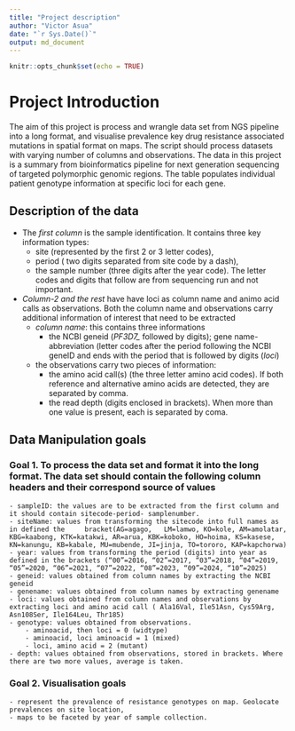 ```yaml
---
title: "Project description"
author: "Victor Asua"
date: "`r Sys.Date()`"
output: md_document
---
```


```r
knitr::opts_chunk$set(echo = TRUE)
```
# Project Introduction
The aim of this project is process and wrangle data set from NGS pipeline into a long format, and visualise prevalence key drug resistance associated mutations in spatial format on maps. The script should process datasets with varying number of columns and observations. The data in this project is a summary from bioinformatics pipeline for next generation sequencing of targeted polymorphic genomic regions. The table populates individual patient genotype information at specific loci for each gene.

## Description of the data
- The *first column* is the sample identification. It contains three key information types: 
	- site (represented by the first 2 or 3 letter codes), 
	- period ( two digits separated from site code by a dash), 
	- the sample number (three digits after the year code). 
The letter codes and digits that follow are from sequencing run and not important. 
- *Column-2 and the rest* have have loci as column name and animo acid calls as observations. Both the column name and observations carry additional information of interest that need to be extracted
	- *column name*: this contains three informations
		- the 	NCBI geneid (*PF3D7_ * followed by digits); gene name-abbreviation (letter codes after the    		period following the NCBI geneID and ends with the period that is followed by digits (*loci*)
	- the observations carry two pieces of  information: 
		- the amino acid call(s) (the three letter amino acid codes). If both reference and alternative amino   		acids are detected, they are separated by comma. 
		- the read depth (digits enclosed in brackets). When more than one value is present, each is 		separated by coma.

## Data Manipulation goals
### Goal 1. To process the data set and format it into the long format. The data set should contain the following column headers and their correspond source of values
	- sampleID: the values are to be extracted from the first column and it should contain sitecode-period-	samplenumber.
	- siteName: values from transforming the sitecode into full names as in defined the 	bracket(AG=agago, 	LM=lamwo, KO=kole, AM=amolatar, KBG=kaabong, KTK=katakwi, AR=arua, KBK=koboko, HO=hoima, KS=kasese, KN=kanungu, KB=kabale, MU=mubende, JI=jinja, TO=tororo, KAP=kapchorwa)
	- year: values from transforming the period (digits) into year as defined in the brackets (“00”=2016, “02”=2017, “03”=2018, “04”=2019, “05”=2020, “06”=2021, “07”=2022, “08”=2023, “09”=2024, “10”=2025)
	- geneid: values obtained from column names by extracting the NCBI geneid
	- genename: values obtained from column names by extracting genename 
	- loci: values obtained from column names and observations by extracting loci and amino acid call ( Ala16Val, Ile51Asn, Cys59Arg, 	Asn108Ser, Ile164Leu, Thr185)
	- genotype: values obtained from observations. 
		- aminoacid, then loci = 0 (widtype)
		- aminoacid, loci aminoacid = 1 (mixed)
		- loci, amino acid = 2 (mutant)
	- depth: values obtained from observations, stored in brackets. Where there are two more values, average is taken.
### Goal 2. Visualisation goals
	- represent the prevalence of resistance genotypes on map. Geolocate prevalences on site location,
	- maps to be faceted by year of sample collection.
	
	
	
